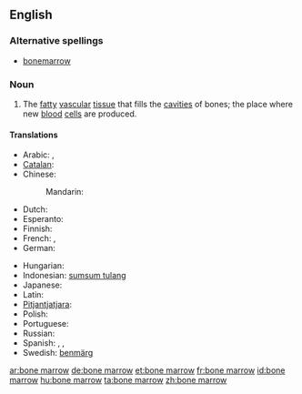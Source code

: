 ==English==
{{wikipedia}}
===Alternative spellings===
*[[bonemarrow]]

===Noun===
{{en-noun|sg=[[bone]] [[marrow]]|-|s}}

# {{anatomy}} The [[fatty]] [[vascular]] [[tissue]] that fills the [[cavities]] of bones; the place where new [[blood]] [[cell]]s are produced.

====Translations====
{{trans-top|bone marrow}}
* Arabic: {{t|ar|نقي العظم|m|tr=niqy al-3aZm|sc=Arab}},  {{t|ar|نخاع العظم|m|tr=nujaa3 al-3aZm|sc=Arab}}
* [[Catalan]]: {{t+|ca|bessó|m}}
* Chinese:
*: Mandarin: {{t|zh|骨髓|tr=gǔsuǐ|sc=Hani}}
* Dutch: {{t+|nl|beenmerg|n}}
* Esperanto: {{t|eo|osta medolo}}
* Finnish: {{t-|fi|luuydin}}
* French: {{t|fr|moelle osseuse|f}},  {{t|fr|moelle|f}}
* German: {{t-|de|Knochenmark|n}}
{{trans-mid}}
* Hungarian: {{t|hu|csontvelő}}
* Indonesian: [[sumsum tulang]]
* Japanese: {{t|ja|骨髄|tr=こつずい, kotsuzui|sc=Jpan}}
* Latin: {{t|la|medulla ossium|f}}
* [[Pitjantjatjara]]: {{tø|pjt|nyuṉtjuṉ}}
* Polish: {{t|pl|szpik kostny|m}}
* Portuguese: {{t|pt|medula óssea|f}}
* Russian: {{t|ru|костный мозг|m|tr=kóstnyj mozg|sc=Cyrl}}
* Spanish: {{t|es|meollo|m}},  {{t|es|tuétano|m}},  {{t|es|médula|f}}
* Swedish: [[benmärg]] {{c}}
{{trans-bottom}}

{{anagrams:en/abemnoorrw}}
[[ar:bone marrow]]
[[de:bone marrow]]
[[et:bone marrow]]
[[fr:bone marrow]]
[[id:bone marrow]]
[[hu:bone marrow]]
[[ta:bone marrow]]
[[zh:bone marrow]]